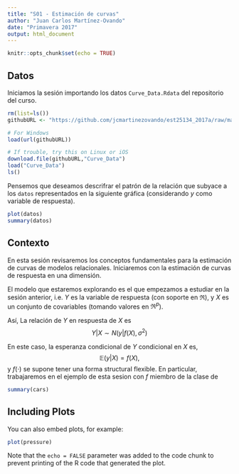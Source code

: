 ```yaml
---
title: "S01 - Estimación de curvas"
author: "Juan Carlos Martínez-Ovando"
date: "Primavera 2017"
output: html_document
---
```


```r
knitr::opts_chunk$set(echo = TRUE)
```

## Datos

Iniciamos la sesión importando los datos `Curve_Data.Rdata` del repositorio del curso.

```r
rm(list=ls())
githubURL <- "https://github.com/jcmartinezovando/est25134_2017a/raw/master/datos/Curve_Data.RData"

# For Windows
load(url(githubURL))

# If trouble, try this on Linux or iOS
download.file(githubURL,"Curve_Data")
load("Curve_Data")
ls()
```

Pensemos que deseamos descrifrar el patrón de la relación que subyace a los `datos` representados en la siguiente gráfica (considerando $y$ como variable de respuesta).

```r
plot(datos)
summary(datos)
```



## Contexto

En esta sesión revisaremos los conceptos fundamentales para la estimación de curvas de modelos relacionales. Iniciaremos con la estimación de curvas de respuesta en una dimensión.

El modelo que estaremos explorando es el que empezamos a estudiar en la sesión anterior, i.e. $Y$ es la variable de respuesta (con soporte en $\Re$), y $X$ es un conjunto de covariables (tomando valores en $\Re^p$).

Así, La relación de $Y$ en respuesta de $X$ es
$$
Y|X \sim N(y|f(X),\sigma^2)
$$

En este caso, la esperanza condicional de $Y$ condicional en $X$ es,
$$
\mathbb{E}(y|X)=f(X),
$$
y $f(\cdot)$ se supone tener una forma structural flexible. En particular, trabajaremos en el ejemplo de esta sesion con $f$ miembro de la clase de 

```r
summary(cars)
```

## Including Plots

You can also embed plots, for example:

```r
plot(pressure)
```

Note that the `echo = FALSE` parameter was added to the code chunk to prevent printing of the R code that generated the plot.
